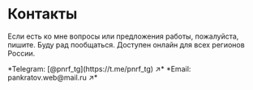 
# Контакты

Если есть ко мне вопросы или предложения работы, пожалуйста, пишите. Буду рад пообщаться. Доступен онлайн для всех регионов России.

<Callout type="info">
	*Telegram: [@pnrf_tg](https://t.me/pnrf_tg) ↗*  
	*Email: pankratov.web@mail.ru ↗*
</Callout>